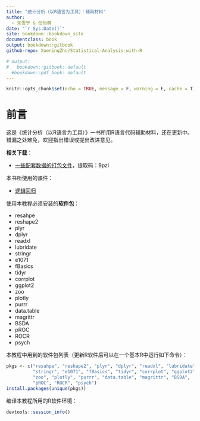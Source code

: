 ```yaml
---
title: "统计分析（以R语言为工具）：辅助材料"
author: 
  - 朱雪宁 & 任怡萌
date: "`r Sys.Date()`"
site: bookdown::bookdown_site
documentclass: book
output: bookdown::gitbook
github-repo: XueningZhu/Statistical-Analysis-with-R

# output:
#   bookdown::gitbook: default
  #bookdown::pdf_book: default
---
```


```r
knitr::opts_chunk$set(echo = TRUE, message = F, warning = F, cache = T)
```

# 前言 {-}

这是《统计分析（以R语言为工具）》一书所用R语言代码辅助材料，还在更新中。错漏之处难免，欢迎指出错误或提出改进意见。

**相关下载**：

- [一些配套数据的打包文件](https://pan.baidu.com/s/151lkBFRPpUfnuoH6OQwxlw)，提取码：9pzl

本书所使用的课件：

- [逻辑回归](https://xueningzhu.github.io/Statistical-Analysis-with-R/slides/ch7.pptx)

使用本教程必须安装的**软件包**：

- resahpe
- reshape2
- plyr
- dplyr
- readxl
- lubridate
- stringr
- e1071
- fBasics
- tidyr
- corrplot
- ggplot2
- zoo
- plotly
- purrr
- data.table
- magrittr
- BSDA
- pROC
- ROCR
- psych

本教程中用到的软件包列表（更新R软件后可以在一个基本R中运行如下命令）：

```r
pkgs <- c("resahpe", "reshape2", "plyr", "dplyr", "readxl", "lubridate", 
          "stringr", "e1071", "fBasics", "tidyr", "corrplot", "ggplot2",
          "zoo", "plotly", "purrr", "data.table", "magrittr", "BSDA",
          "pROC", "ROCR", "psych")
install.packages(unique(pkgs))
```

编译本教程所用的R软件环境：

```r
devtools::session_info()
```
